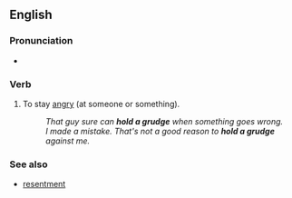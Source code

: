 ==English==

===Pronunciation===
* {{audio|en|en-au-hold a grudge.ogg|Audio (AU)}}

===Verb===
{{en-verb|head=[[hold]] [[a]] [[grudge]] (against)|holds a grudge|holding a grudge|held a grudge}}

# {{lb|en|idiomatic}} To stay [[angry]] (at someone or something).
#: ''That guy sure can '''hold a grudge''' when something goes wrong.''
#: ''I made a mistake. That's not a good reason to '''hold a grudge''' against me.''

===See also===

* [[resentment]]